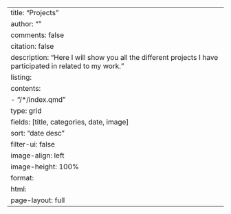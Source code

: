 ---
title: "Projects"
author: ""
comments: false
citation: false
description: "Here I will show you all the different projects I have participated in related to my work."
listing: 
  contents:
    - "/*/index.qmd"
  type: grid
  fields: [title, categories, date, image]
  sort: "date desc"
  filter-ui: false
  image-align: left
  image-height: 100%
format: 
  html: 
    page-layout: full
---